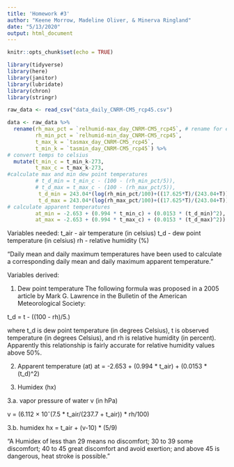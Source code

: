 ```yaml
---
title: 'Homework #3'
author: "Keene Morrow, Madeline Oliver, & Minerva Ringland"
date: "5/13/2020"
output: html_document
---
```


```r
knitr::opts_chunk$set(echo = TRUE)

library(tidyverse)
library(here)
library(janitor)
library(lubridate)
library(chron)
library(stringr)
```


```r
raw_data <- read_csv("data_daily_CNRM-CM5_rcp45.csv")

data <- raw_data %>%
  rename(rh_max_pct = `relhumid-max_day_CNRM-CM5_rcp45`, # rename for ease 
         rh_min_pct = `relhumid-min_day_CNRM-CM5_rcp45`,
         t_max_k = `tasmax_day_CNRM-CM5_rcp45`,
         t_min_k = `tasmin_day_CNRM-CM5_rcp45`) %>%
# convert temps to celsius  
  mutate(t_min_c = t_min_k-273, 
         t_max_c = t_max_k-273,
#calculate max and min dew point temperatures         
         # t_d_min = t_min_c - (100 - (rh_min_pct/5)), 
         # t_d_max = t_max_c - (100 - (rh_max_pct/5)),
          t_d_min = 243.04*(log(rh_min_pct/100)+((17.625*T)/(243.04+T)))/(17.625-log(rh_min_pct/100)-((17.625*T)/(243.04+T))),
          t_d_max = 243.04*(log(rh_max_pct/100)+((17.625*T)/(243.04+T)))/(17.625-log(rh_max_pct/100)-((17.625*T)/(243.04+T))),
# calculate apparent temperatures
         at_min = -2.653 + (0.994 * t_min_c) + (0.0153 * (t_d_min)^2), 
         at_max = -2.653 + (0.994 * t_max_c) + (0.0153 * (t_d_max)^2))

```



Variables needed:
t_air - air temperature (in celsius)
t_d - dew point temperature (in celsius)
rh - relative humidity (%)

"Daily mean and daily maximum temperatures have been used to calculate a corresponding daily mean and daily maximum apparent temperature."

Variables derived:

1. Dew point temperature
The following formula was proposed in a 2005 article by Mark G. Lawrence in the Bulletin of the American Meteorological Society:

t_d = t - ((100 - rh)/5.)

where t_d is dew point temperature (in degrees Celsius), t is observed temperature (in degrees Celsius), and rh is relative humidity (in percent). Apparently this relationship is fairly accurate for relative humidity values above 50%.



2. Apparent temperature (at)
at = -2.653 + (0.994 * t_air) + (0.0153 * (t_d)^2)


3. Humidex (hx)

3.a. vapor pressure of water v (in hPa)

v = (6.112 × 10ˆ(7.5 * t_air/(237.7 + t_air)) * rh/100) 

3.b. humidex
hx = t_air + (v-10) * (5/9)



"A Humidex of less than 29 means no discomfort; 30 to 39 some discomfort; 40 to 45 great discomfort and avoid exertion; and above 45 is dangerous, heat stroke is possible." 


